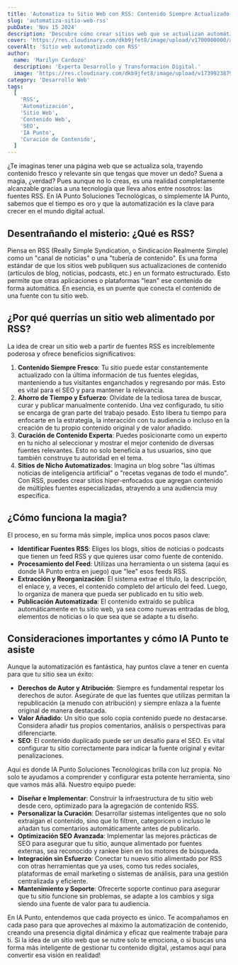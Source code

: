 ```yaml
---
title: 'Automatiza tu Sitio Web con RSS: Contenido Siempre Actualizado y SEO Inteligente'
slug: 'automatiza-sitio-web-rss'
pubDate: 'Nov 15 2024'
description: 'Descubre cómo crear sitios web que se actualizan automáticamente con las últimas novedades usando fuentes RSS. Ahorra tiempo, curar contenido experto y posiciona tu marca con la automatización.'
cover: 'https://res.cloudinary.com/dkb9jfet8/image/upload/v1700000000/automated_rss_website_cover.jpg'
coverAlt: 'Sitio web automatizado con RSS'
author:
  name: 'Marilyn Cardozo'
  description: 'Experta Desarrollo y Transformación Digital.'
  image: 'https://res.cloudinary.com/dkb9jfet8/image/upload/v1739923879/marilyn_s2mi4a.png'
category: 'Desarrollo Web'
tags:
  [
    'RSS',
    'Automatización',
    'Sitio Web',
    'Contenido Web',
    'SEO',
    'IA Punto',
    'Curación de Contenido',
  ]
---
```


¿Te imaginas tener una página web que se actualiza sola, trayendo contenido fresco y relevante sin que tengas que mover un dedo? Suena a magia, ¿verdad? Pues aunque no lo creas, es una realidad completamente alcanzable gracias a una tecnología que lleva años entre nosotros: las fuentes RSS. En IA Punto Soluciones Tecnológicas, o simplemente IA Punto, sabemos que el tiempo es oro y que la automatización es la clave para crecer en el mundo digital actual.

<h2 id="desentranando-el-misterio-que-es-rss">Desentrañando el misterio: ¿Qué es RSS?</h2>

Piensa en RSS (Really Simple Syndication, o Sindicación Realmente Simple) como un "canal de noticias" o una "tubería de contenido". Es una forma estándar de que los sitios web publiquen sus actualizaciones de contenido (artículos de blog, noticias, podcasts, etc.) en un formato estructurado. Esto permite que otras aplicaciones o plataformas "lean" ese contenido de forma automática. En esencia, es un puente que conecta el contenido de una fuente con tu sitio web.

<h2 id="por-que-querras-un-sitio-web-alimentado-por-rss">¿Por qué querrías un sitio web alimentado por RSS?</h2>

La idea de crear un sitio web a partir de fuentes RSS es increíblemente poderosa y ofrece beneficios significativos:

1.  <strong>Contenido Siempre Fresco</strong>: Tu sitio puede estar constantemente actualizado con la última información de tus fuentes elegidas, manteniendo a tus visitantes enganchados y regresando por más. Esto es vital para el SEO y para mantener la relevancia.
2.  <strong>Ahorro de Tiempo y Esfuerzo</strong>: Olvídate de la tediosa tarea de buscar, curar y publicar manualmente contenido. Una vez configurado, tu sitio se encarga de gran parte del trabajo pesado. Esto libera tu tiempo para enfocarte en la estrategia, la interacción con tu audiencia o incluso en la creación de tu propio contenido original y de valor añadido.
3.  <strong>Curación de Contenido Experta</strong>: Puedes posicionarte como un experto en tu nicho al seleccionar y mostrar el mejor contenido de diversas fuentes relevantes. Esto no solo beneficia a tus usuarios, sino que también construye tu autoridad en el tema.
4.  <strong>Sitios de Nicho Automatizados</strong>: Imagina un blog sobre "las últimas noticias de inteligencia artificial" o "recetas veganas de todo el mundo". Con RSS, puedes crear sitios hiper-enfocados que agregan contenido de múltiples fuentes especializadas, atrayendo a una audiencia muy específica.

<h2 id="como-funciona-la-magia">¿Cómo funciona la magia?</h2>

El proceso, en su forma más simple, implica unos pocos pasos clave:

*   <strong>Identificar Fuentes RSS</strong>: Eliges los blogs, sitios de noticias o podcasts que tienen un feed RSS y que quieres usar como fuente de contenido.
*   <strong>Procesamiento del Feed</strong>: Utilizas una herramienta o un sistema (aquí es donde IA Punto entra en juego) que "lee" esos feeds RSS.
*   <strong>Extracción y Reorganización</strong>: El sistema extrae el título, la descripción, el enlace y, a veces, el contenido completo del artículo del feed. Luego, lo organiza de manera que pueda ser publicado en tu sitio web.
*   <strong>Publicación Automatizada</strong>: El contenido extraído se publica automáticamente en tu sitio web, ya sea como nuevas entradas de blog, elementos de noticias o lo que sea que se adapte a tu diseño.

<h2 id="consideraciones-importantes-y-como-ia-punto-te-asiste">Consideraciones importantes y cómo IA Punto te asiste</h2>

Aunque la automatización es fantástica, hay puntos clave a tener en cuenta para que tu sitio sea un éxito:

*   <strong>Derechos de Autor y Atribución</strong>: Siempre es fundamental respetar los derechos de autor. Asegúrate de que las fuentes que utilizas permitan la republicación (a menudo con atribución) y siempre enlaza a la fuente original de manera destacada.
*   <strong>Valor Añadido</strong>: Un sitio que solo copia contenido puede no destacarse. Considera añadir tus propios comentarios, análisis o perspectivas para diferenciarte.
*   <strong>SEO</strong>: El contenido duplicado puede ser un desafío para el SEO. Es vital configurar tu sitio correctamente para indicar la fuente original y evitar penalizaciones.

Aquí es donde IA Punto Soluciones Tecnológicas brilla con luz propia. No solo te ayudamos a comprender y configurar esta potente herramienta, sino que vamos más allá. Nuestro equipo puede:

*   <strong>Diseñar e Implementar</strong>: Construir la infraestructura de tu sitio web desde cero, optimizado para la agregación de contenido RSS.
*   <strong>Personalizar la Curación</strong>: Desarrollar sistemas inteligentes que no solo extraigan el contenido, sino que lo filtren, categoricen o incluso le añadan tus comentarios automáticamente antes de publicarlo.
*   <strong>Optimización SEO Avanzada</strong>: Implementar las mejores prácticas de SEO para asegurar que tu sitio, aunque alimentado por fuentes externas, sea reconocido y rankee bien en los motores de búsqueda.
*   <strong>Integración sin Esfuerzo</strong>: Conectar tu nuevo sitio alimentado por RSS con otras herramientas que ya uses, como tus redes sociales, plataformas de email marketing o sistemas de análisis, para una gestión centralizada y eficiente.
*   <strong>Mantenimiento y Soporte</strong>: Ofrecerte soporte continuo para asegurar que tu sitio funcione sin problemas, se adapte a los cambios y siga siendo una fuente de valor para tu audiencia.

En IA Punto, entendemos que cada proyecto es único. Te acompañamos en cada paso para que aproveches al máximo la automatización de contenido, creando una presencia digital dinámica y eficaz que realmente trabaje para ti. Si la idea de un sitio web que se nutre solo te emociona, o si buscas una forma más inteligente de gestionar tu contenido digital, ¡estamos aquí para convertir esa visión en realidad!
```
